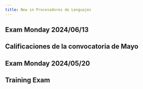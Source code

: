 ```yaml
---
title: New in Procesadores de Lenguajes
---
```


## Exam Monday 2024/06/13

<Redirect to="/clases/may/2024-06-13-examen" title="2024-06-13-examen" />

## Calificaciones de la convocatoria de Mayo 

<Redirect to="https://portal.ull.es" title="Consulta tu calificación de PL en el portal de la ULL"></Redirect>

## Exam Monday 2024/05/20

<Redirect to="/clases/may/2024-05-20-examen" title="2024-05-20-examen" />

## Training Exam

<Redirect to="/labs/training-exam" title="Training Exam" />

